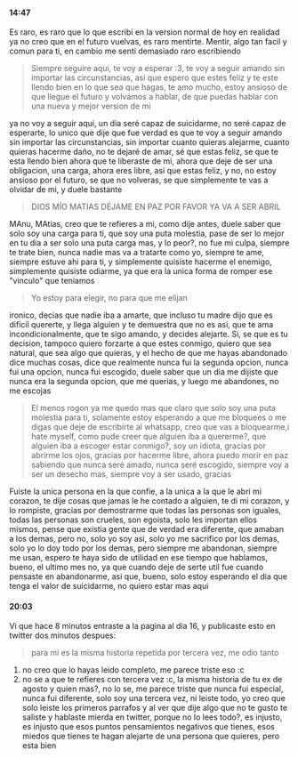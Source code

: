 
#### 14:47
Es raro, es raro que lo que escribi en la version normal de hoy en realidad ya no creo que en el futuro vuelvas, es raro mentirte. Mentir, algo tan facil y comun para ti, en cambio me senti demasiado raro escribiendo

> Siempre seguire aqui, te voy a esperar :3, te voy a seguir amando sin importar las circunstancias, asi que espero que estes feliz y te este llendo bien en lo que sea que hagas, te amo mucho, estoy ansioso de que llegue el futuro y volvamos a hablar, de que puedas hablar con una nueva y mejor version de mi

ya no voy a seguir aqui, un dia seré capaz de suicidarme, no seré capaz de esperarte, lo unico que dije que fue verdad es que te voy a seguir amando sin importar las circunstancias, sin importar cuanto quieras alejarme, cuanto quieras hacerme daño, no te dejaré de amar, sé que estas feliz, se que te esta llendo bien ahora que te liberaste de mi, ahora que deje de ser una obligacion, una carga, ahora eres libre, asi que estas feliz, y no, no estoy ansioso por el futuro, se que no volveras, se que simplemente te vas a olvidar de mi, y duele bastante

> DIOS MÍO MATIAS DÉJAME EN PAZ POR FAVOR YA VA A SER ABRIL

MAnu, MAtias, creo que te refieres a mi, como dije antes, duele saber que solo soy una carga para ti, que soy una puta molestia, pase de ser lo mejor en tu dia a ser solo una puta carga mas, y lo peor?, no fue mi culpa, siempre te trate bien, nunca nadie mas va a tratarte como yo, siempre te ame, siempre estuve ahi para ti, y simplemente quisiste hacerme el enemigo, simplemente quisiste odiarme, ya que era la unica forma de romper ese "vinculo" que teniamos

> Yo estoy para elegir, no para que me elijan

ironico, decias que nadie iba a amarte, que incluso tu madre dijo que es dificil quererte, y llega alguien y te demuestra que no es asi, que te ama incondicionalmente, que te sigo amando, y decides alejarte. Si, se que es tu decision, tampoco quiero forzarte a que estes conmigo, quiero que sea natural, que sea algo que quieras, y el hecho de que me hayas abandonado dice muchas cosas, dice que realmente nunca fui la segunda opcion, nunca fui una opcion, nunca fui escogido, duele saber que un dia me dijiste que nunca era la segunda opcion, que me querias, y luego me abandones, no me escojas

> El menos rogon
ya me quedo mas que claro que solo soy una puta molestia para ti, solamente estoy esperando a que me bloquees o me digas que deje de escribirte al whatsapp, creo que vas a bloquearme,i hate myself, como pude creer que alguien iba a quererme?, que alguien iba a escoger estar conmigo?, soy un idiota, gracias por abrirme los ojos, gracias por hacerme libre, ahora puedo morir en paz sabiendo que nunca seré amado, nunca seré escogido, siempre voy a ser un desecho mas, siempre voy a ser usado, gracias

Fuiste la unica persona en la que confie, a la unica a la que le abri mi corazon, te dije cosas que jamas le he contado a alguien, te di mi corazon, y lo rompiste, gracias por demostrarme que todas las personas son iguales, todas las personas son crueles, son egoista, solo les importan ellos mismos, pense que existia gente que de verdad era diferente, que amaban a los demas, pero no, solo yo soy asi, solo yo me sacrifico por los demas, solo yo lo doy todo por los demas, pero siempre me abandonan, siempre me usan, espero te haya sido de utilidad en ese tiempo que hablamos, bueno, el ultimo mes no, ya que cuando deje de serte util fue cuando pensaste en abandonarme, asi que, bueno, solo estoy esperando el dia que tenga el valor de suicidarme, no quiero estar mas aqui

#### 20:03
Vi que hace 8 minutos entraste a la pagina al dia 16, y publicaste esto en twitter dos minutos despues:

> para mí es la misma historia repetida por tercera vez, me odio tanto

1. no creo que lo hayas leido completo, me parece triste eso :c
2. no se a que te refieres con tercera vez :c, la misma historia de tu ex de agosto y quien mas?, no lo se, me parece triste que nunca fui especial, nunca fui diferente, solo soy una tercera vez, ni leiste todo, yo creo que solo leiste los primeros parrafos y al ver que dije algo que no te gusto te saliste y hablaste mierda en twitter, porque no lo lees todo?, es injusto, es injusto que esos puntos pensamientos negativos que tienes, esos miedos que tienes te hagan alejarte de una persona que quieres, pero esta bien 